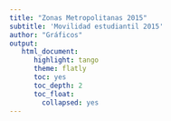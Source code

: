 ```yaml
---
title: "Zonas Metropolitanas 2015"
subtitle: 'Movilidad estudiantil 2015'
author: "Gráficos"
output:
   html_document:
      highlight: tango
      theme: flatly
      toc: yes
      toc_depth: 2
      toc_float:
        collapsed: yes
---
```


